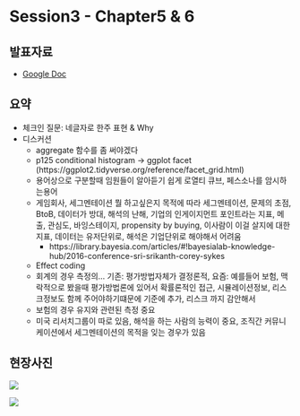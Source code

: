 # Session3 - Chapter5 & 6
## 발표자료
- [Google Doc](https://docs.google.com/document/d/1UH_LhcAvRSAJOW50dQhi_ouG7xgf-jSQ-kBWLW0ZZHs/edit?usp=sharing)

## 요약
- 체크인 질문: 네글자로 한주 표현 & Why
- 디스커션
    - aggregate 함수를 좀 써야겠다
    - p125 conditional histogram -> ggplot facet (https://ggplot2.tidyverse.org/reference/facet_grid.html)
    - 용어상으로 구분할때 임원들이 알아듣기 쉽게 로열티 큐브, 페스소나를 암시하는용어
    - 게임회사, 세그멘테이션 뭘 하고싶은지 목적에 따라 세그멘테이션, 문제의 초점, BtoB, 데이터가 방대, 해석의 난해, 기업의 인게이지먼트 포인트라는 지표, 메출, 관심도, 바잉스테이지, propensity by buying, 이사람이 이걸 살지에 대한 지표, 데이터는 유저단위로, 해석은 기업단위로 해야해서 어려움
	    - https://library.bayesia.com/articles/#!bayesialab-knowledge-hub/2016-conference-sri-srikanth-corey-sykes
    - Effect coding
    - 회계의 경우 측정의... 기존: 평가방법자체가 결정론적, 요즘: 예를들어 보험, 맥락적으로 봤을때 평가방법론에 있어서 확률론적인 접근, 시뮬레이션정보, 리스크정보도 함께 주어야하기떄문에 기준에 추가, 리스크 까지 감안해서
    - 보험의 경우 유지와 관련된 측정 중요
    - 미국 리서치그룹이 따로 있음, 해석을 하는 사람의 능력이 중요, 조직간 커뮤니케이션에서 세그멘테이션의 목적을 잊는 경우가 있음

## 현장사진

![](img/s3/1.png)

![](img/s3/2.png)